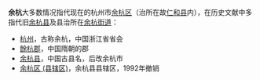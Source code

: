 '''余杭'''大多数情况指代现在的杭州市[[余杭区|余杭区]]（治所在故[[仁和县|仁和县]]内），在历史文献中多指代旧[[余杭县|余杭县]]及县治所在[[余杭街道|余杭街道]]：
*[[杭州|杭州]]，古称余杭，中国浙江省省会
*[[餘杭郡|餘杭郡]]，中国隋朝的郡
*[[余杭县|余杭县]]，中国古县名，后改余杭市
*[[余杭区_(县辖区)|余杭区 (县辖区)]]，余杭县县辖区，1992年撤销

{{disambig|Cat=二字消歧义}}